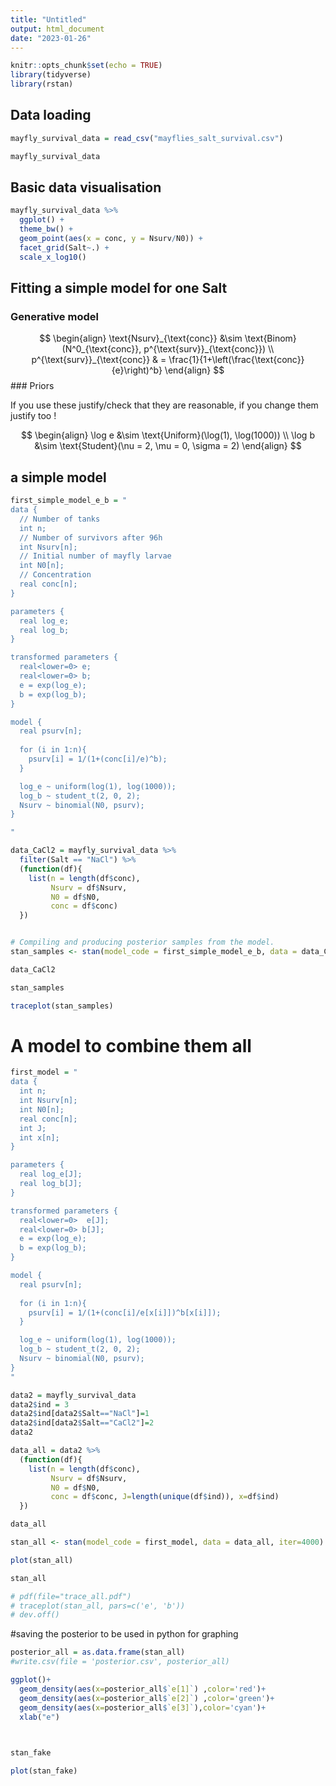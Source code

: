 ```yaml
---
title: "Untitled"
output: html_document
date: "2023-01-26"
---
```


```r
knitr::opts_chunk$set(echo = TRUE)
library(tidyverse)
library(rstan)
```

## Data loading

```r
mayfly_survival_data = read_csv("mayflies_salt_survival.csv")

mayfly_survival_data
```


## Basic data visualisation

```r
mayfly_survival_data %>% 
  ggplot() + 
  theme_bw() + 
  geom_point(aes(x = conc, y = Nsurv/N0)) +
  facet_grid(Salt~.) + 
  scale_x_log10()
```
## Fitting a simple model for one Salt

### Generative model

$$
\begin{align}
\text{Nsurv}_{\text{conc}} &\sim \text{Binom}(N^0_{\text{conc}}, p^{\text{surv}}_{\text{conc}}) \\
p^{\text{surv}}_{\text{conc}} & = \frac{1}{1+\left(\frac{\text{conc}}{e}\right)^b}
\end{align}
$$
### Priors

If you use these justify/check that they are reasonable, if you change them justify too !

$$
\begin{align}
\log e &\sim \text{Uniform}(\log(1), \log(1000)) \\
\log b &\sim \text{Student}(\nu = 2, \mu = 0, \sigma = 2)
\end{align}
$$



## a simple model
```r
first_simple_model_e_b = "
data {
  // Number of tanks
  int n;
  // Number of survivors after 96h
  int Nsurv[n];
  // Initial number of mayfly larvae
  int N0[n];
  // Concentration
  real conc[n];
}

parameters {
  real log_e;
  real log_b;
}

transformed parameters {
  real<lower=0> e;
  real<lower=0> b;
  e = exp(log_e);
  b = exp(log_b);
}

model {  
  real psurv[n];
  
  for (i in 1:n){
    psurv[i] = 1/(1+(conc[i]/e)^b);
  }

  log_e ~ uniform(log(1), log(1000));
  log_b ~ student_t(2, 0, 2);
  Nsurv ~ binomial(N0, psurv);
}

"

data_CaCl2 = mayfly_survival_data %>% 
  filter(Salt == "NaCl") %>% 
  (function(df){
    list(n = length(df$conc),
         Nsurv = df$Nsurv,
         N0 = df$N0,
         conc = df$conc)
  })


# Compiling and producing posterior samples from the model.
stan_samples <- stan(model_code = first_simple_model_e_b, data = data_CaCl2)

data_CaCl2
```

```r
stan_samples
```




```r
traceplot(stan_samples)
```






# A model to combine them all

```r
first_model = "
data {
  int n;
  int Nsurv[n];
  int N0[n];
  real conc[n];
  int J;
  int x[n];
}

parameters {
  real log_e[J];
  real log_b[J];
}

transformed parameters {
  real<lower=0>  e[J];
  real<lower=0> b[J];
  e = exp(log_e);
  b = exp(log_b);
}

model {  
  real psurv[n];
  
  for (i in 1:n){
    psurv[i] = 1/(1+(conc[i]/e[x[i]])^b[x[i]]);
  }

  log_e ~ uniform(log(1), log(1000));
  log_b ~ student_t(2, 0, 2);
  Nsurv ~ binomial(N0, psurv);
}
"

data2 = mayfly_survival_data
data2$ind = 3
data2$ind[data2$Salt=="NaCl"]=1
data2$ind[data2$Salt=="CaCl2"]=2
data2
```


```r
data_all = data2 %>% 
  (function(df){
    list(n = length(df$conc),
         Nsurv = df$Nsurv,
         N0 = df$N0,
         conc = df$conc, J=length(unique(df$ind)), x=df$ind)
  })

data_all
```


```r
stan_all <- stan(model_code = first_model, data = data_all, iter=4000)
```

```r
plot(stan_all)
```

```r
stan_all
```


```r
# pdf(file="trace_all.pdf")
# traceplot(stan_all, pars=c('e', 'b'))
# dev.off()
```

#saving the posterior to be used in python for graphing 
```r
posterior_all = as.data.frame(stan_all)
#write.csv(file = 'posterior.csv', posterior_all)

```


```r
ggplot()+
  geom_density(aes(x=posterior_all$`e[1]`) ,color='red')+
  geom_density(aes(x=posterior_all$`e[2]`) ,color='green')+
  geom_density(aes(x=posterior_all$`e[3]`),color='cyan')+
  xlab("e")
  

```













```r





```

```r
stan_fake
```

```r
plot(stan_fake)
```






```r














```





